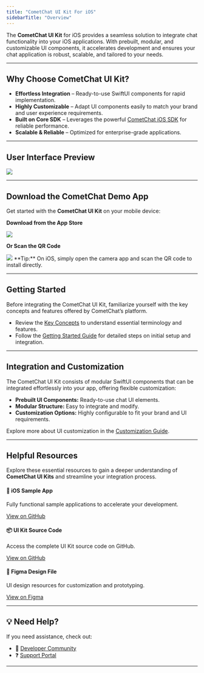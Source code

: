 ```yaml
---
title: "CometChat UI Kit For iOS"
sidebarTitle: "Overview"
---
```


The **CometChat UI Kit** for iOS provides a seamless solution to integrate chat functionality into your iOS applications. With prebuilt, modular, and customizable UI components, it accelerates development and ensures your chat application is robust, scalable, and tailored to your needs.

***

## **Why Choose CometChat UI Kit?**

* **Effortless Integration** – Ready-to-use SwiftUI components for rapid implementation.
* **Highly Customizable** – Adapt UI components easily to match your brand and user experience requirements.
* **Built on Core SDK** – Leverages the powerful [CometChat iOS SDK](/docs/sdk/ios/overview) for reliable performance.
* **Scalable & Reliable** – Optimized for enterprise-grade applications.

***

## **User Interface Preview**

<Frame>
  <img src="/images/b09905f9-instant-messaging-3479b572fd280c5fcb87e7b858d762bc.png" />
</Frame>

***

## **Download the CometChat Demo App**

Get started with the **CometChat UI Kit** on your mobile device:

**Download from the App Store**

[<img src="/images/65fe3c64-app_store_badge-fba0f3fadc5a9eeb92cfc09e3da4aeea.png" />](https://link.cometchat.com/ios-demo-app)

**Or Scan the QR Code**

<Frame>
  <img src="/images/cb993945-qr_code-63d64afb8a6a62c802786027ac5b1f32.png" />
</Frame>

<Info>
**Tip:** On iOS, simply open the camera app and scan the QR code to install directly.

</Info>

***

## **Getting Started**

Before integrating the CometChat UI Kit, familiarize yourself with the key concepts and features offered by CometChat’s platform.

* Review the [Key Concepts](/docs/fundamentals/key-concepts) to understand essential terminology and features.
* Follow the [Getting Started Guide](/docs/ui-kit/ios/getting-started) for detailed steps on initial setup and integration.

***

## **Integration and Customization**

The CometChat UI Kit consists of modular SwiftUI components that can be integrated effortlessly into your app, offering flexible customization:

* **Prebuilt UI Components:** Ready-to-use chat UI elements.
* **Modular Structure:** Easy to integrate and modify.
* **Customization Options:** Highly configurable to fit your brand and UI requirements.

Explore more about UI customization in the [Customization Guide](/docs/ui-kit/ios/theme-introduction).

***

## **Helpful Resources**

Explore these essential resources to gain a deeper understanding of **CometChat UI Kits** and streamline your integration process.

#### 🚀 iOS Sample App

Fully functional sample applications to accelerate your development.

[View on GitHub](https://github.com/cometchat/cometchat-uikit-ios)

#### 📦 UI Kit Source Code

Access the complete UI Kit source code on GitHub.

[View on GitHub](https://github.com/cometchat/cometchat-uikit-ios)

#### 🎨 Figma Design File

UI design resources for customization and prototyping.

[View on Figma](https://www.figma.com/community/file/1444325479486807899/cometchat-ui-kit-for-ios)

***

## **💡 Need Help?**

If you need assistance, check out:

* 💬 [Developer Community](http://community.cometchat.com/)
* ❓ [Support Portal](https://help.cometchat.com/hc/en-us/requests/new)

***
